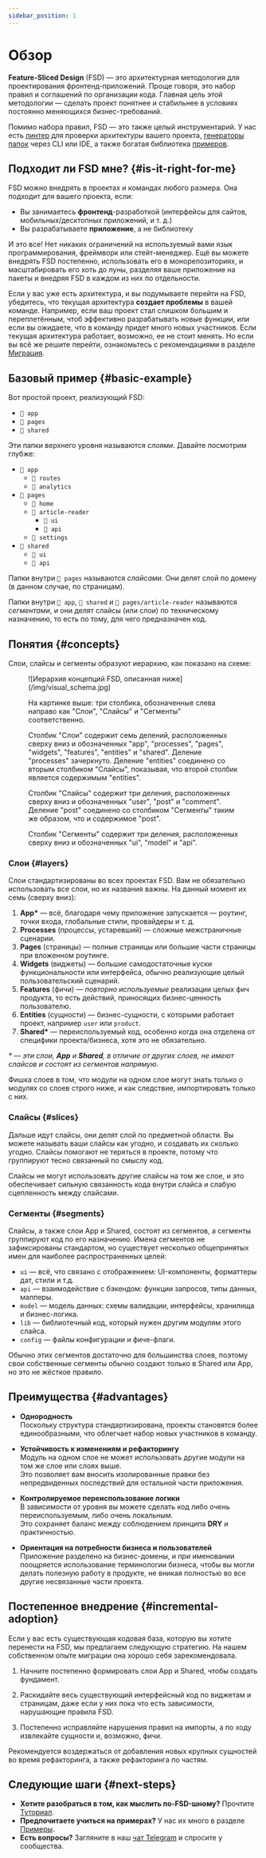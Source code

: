 ```yaml
---
sidebar_position: 1
---
```


# Обзор

**Feature-Sliced Design** (FSD) — это архитектурная методология для проектирования фронтенд-приложений. Проще говоря, это набор правил и соглашений по организации кода. Главная цель этой методологии — сделать проект понятнее и стабильнее в условиях постоянно меняющихся бизнес-требований.

Помимо набора правил, FSD — это также целый инструментарий. У нас есть [линтер][ext-steiger] для проверки архитектуры вашего проекта, [генераторы папок][ext-tools] через CLI или IDE, а также богатая библиотека [примеров][examples].

## Подходит ли FSD мне? {#is-it-right-for-me}

FSD можно внедрять в проектах и командах любого размера. Она подходит для вашего проекта, если:

- Вы занимаетесь **фронтенд**-разработкой (интерфейсы для сайтов, мобильных/десктопных приложений, и т. д.)
- Вы разрабатываете **приложение**, а не библиотеку

И это все! Нет никаких ограничений на используемый вами язык программирования, фреймворк или стейт-менеджер. Ещё вы можете внедрять FSD постепенно, использовать его в монорепозиториях, и масштабировать его хоть до луны, разделяя ваше приложение на пакеты и внедряя FSD в каждом из них по отдельности.

Если у вас уже есть архитектура, и вы подумываете перейти на FSD, убедитесь, что текущая архитектура **создает проблемы** в вашей команде. Например, если ваш проект стал слишком большим и переплетённым, чтоб эффективно разрабатывать новые функции, или если вы ожидаете, что в команду придет много новых участников. Если текущая архитектура работает, возможно, ее не стоит менять. Но если вы всё же решите перейти, ознакомьтесь с рекомендациями в разделе [Миграция][migration].

## Базовый пример {#basic-example}

Вот простой проект, реализующий FSD:

- `📁 app`
- `📁 pages`
- `📁 shared`

Эти папки верхнего уровня называются _слоями_. Давайте посмотрим глубже:

- `📂 app`
   - `📁 routes`
   - `📁 analytics`
- `📂 pages`
   - `📁 home`
   - `📂 article-reader`
      - `📁 ui`
      - `📁 api`
   - `📁 settings`
- `📂 shared`
   - `📁 ui`
   - `📁 api`

Папки внутри `📂 pages` называются _слайсами_. Они делят слой по домену (в данном случае, по страницам).

Папки внутри `📂 app`, `📂 shared` и `📂 pages/article-reader` называются _сегментами_, и они делят слайсы (или слои) по техническому назначению, то есть по тому, для чего предназначен код.

## Понятия {#concepts}

Слои, слайсы и сегменты образуют иерархию, как показано на схеме:

<figure>
   ![Иерархия концепций FSD, описанная ниже](/img/visual_schema.jpg)

   <figcaption style={{ fontStyle: "italic", fontSize: "0.9em" }}>
      <p>На картинке выше: три столбика, обозначенные слева направо как "Слои", "Слайсы" и "Сегменты" соответственно.</p>
      <p>Столбик "Слои" содержит семь делений, расположенных сверху вниз и обозначенных "app", "processes", "pages", "widgets", "features", "entities" и "shared". Деление "processes" зачеркнуто. Деление "entities" соединено со вторым столбиком "Слайсы", показывая, что второй столбик является содержимым "entities".</p>
      <p>Столбик "Слайсы" содержит три деления, расположенных сверху вниз и обозначенных "user", "post" и "comment". Деление "post" соединено со столбиком "Сегменты" таким же образом, что и содержимое "post".</p>
      <p>Столбик "Сегменты" содержит три деления, расположенных сверху вниз и обозначенных "ui", "model" и "api".</p>
    </figcaption>
</figure>

### Слои {#layers}

Слои стандартизированы во всех проектах FSD. Вам не обязательно использовать все слои, но их названия важны. На данный момент их семь (сверху вниз):

1. **App\*** — всё, благодаря чему приложение запускается — роутинг, точки входа, глобальные стили, провайдеры и т. д.
2. **Processes** (процессы, устаревший) — сложные межстраничные сценарии.
3. **Pages** (страницы) — полные страницы или большие части страницы при вложенном роутинге.
4. **Widgets** (виджеты) — большие самодостаточные куски функциональности или интерфейса, обычно реализующие целый пользовательский сценарий.
5. **Features** (фичи) — _повторно используемые_ реализации целых фич продукта, то есть действий, приносящих бизнес-ценность пользователю.
6. **Entities** (сущности) — бизнес-сущности, с которыми работает проект, например `user` или `product`.
7. **Shared\*** — переиспользуемый код, особенно когда она отделена от специфики проекта/бизнеса, хотя это не обязательно.

_\* — эти слои, **App** и **Shared**, в отличие от других слоев, не имеют слайсов и состоят из сегментов напрямую._

Фишка слоев в том, что модули на одном слое могут знать только о модулях со слоев строго ниже, и как следствие, импортировать только с них.

### Слайсы {#slices}
 
Дальше идут слайсы, они делят слой по предметной области. Вы можете называть ваши слайсы как угодно, и создавать их сколько угодно. Слайсы помогают не теряться в проекте, потому что группируют тесно связанный по смыслу код.

Слайсы не могут использовать другие слайсы на том же слое, и это обеспечивает сильную связанность кода внутри слайса и слабую сцепленность между слайсами.

### Сегменты {#segments}

Слайсы, а также слои App и Shared, состоят из сегментов, а сегменты группируют код по его назначению. Имена сегментов не зафиксированы стандартом, но существует несколько общепринятых имен для наиболее распространенных целей:

- `ui` — всё, что связано с отображением: UI-компоненты, форматтеры дат, стили и т.д.
- `api` — взаимодействие с бэкендом: функции запросов, типы данных, мапперы.
- `model` — модель данных: схемы валидации, интерфейсы, хранилища и бизнес-логика.
- `lib` — библиотечный код, который нужен другим модулям этого слайса.
- `config` — файлы конфигурации и фиче-флаги.

Обычно этих сегментов достаточно для большинства слоев, поэтому свои собственные сегменты обычно создают только в Shared или App, но это не жёсткое правило.

## Преимущества {#advantages}

- **Однородность**  
 Поскольку структура стандартизирована, проекты становятся более единообразными, что облегчает набор новых участников в команду.

- **Устойчивость к изменениям и рефакторингу**  
 Модуль на одном слое не может использовать другие модули на том же слое или слоях выше.  
 Это позволяет вам вносить изолированные правки без непредвиденных последствий для остальной части приложения.

- **Контролируемое переиспользование логики**  
 В зависимости от уровня вы можете сделать код либо очень переиспользуемым, либо очень локальным.  
 Это сохраняет баланс между соблюдением принципа **DRY** и практичностью.

- **Ориентация на потребности бизнеса и пользователей**  
 Приложение разделено на бизнес-домены, и при именовании поощряется использование терминологии бизнеса, чтобы вы могли делать полезную работу в продукте, не вникая полностью во все другие несвязанные части проекта.

## Постепенное внедрение {#incremental-adoption}

Если у вас есть существующая кодовая база, которую вы хотите перенести на FSD, мы предлагаем следующую стратегию. На нашем собственном опыте миграции она хорошо себя зарекомендовала.

1. Начните постепенно формировать слои App и Shared, чтобы создать фундамент.

2. Раскидайте весь существующий интерфейсный код по виджетам и страницам, даже если у них пока что есть зависимости, нарушающие правила FSD.

3. Постепенно исправляйте нарушения правил на импорты, а по ходу извлекайте сущности и, возможно, фичи.

Рекомендуется воздержаться от добавления новых крупных сущностей во время рефакторинга, а также рефакторинга по частям.

## Следующие шаги {#next-steps}

- **Хотите разобраться в том, как мыслить по-FSD-шному?** Прочтите [Туториал][tutorial].
- **Предпочитаете учиться на примерах?** У нас их много в разделе [Примеры][examples].
- **Есть вопросы?** Загляните в наш [чат Telegram][ext-telegram] и спросите у сообщества.

[tutorial]: /docs/get-started/tutorial
[examples]: /examples
[migration]: /docs/guides/migration/from-custom
[ext-steiger]: https://github.com/feature-sliced/steiger
[ext-tools]: https://github.com/feature-sliced/awesome?tab=readme-ov-file#tools
[ext-telegram]: https://t.me/feature_sliced

